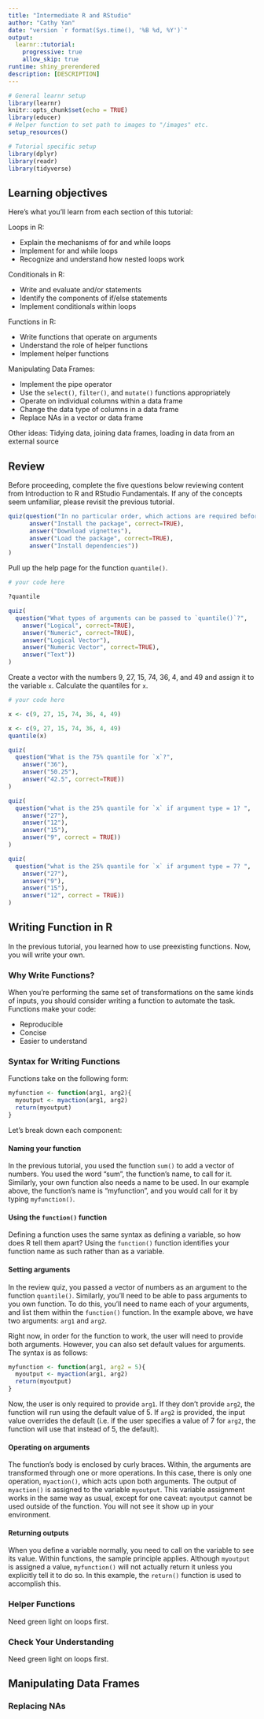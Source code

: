 ```yaml
---
title: "Intermediate R and RStudio"
author: "Cathy Yan"
date: "version `r format(Sys.time(), '%B %d, %Y')`"
output:
  learnr::tutorial:
    progressive: true
    allow_skip: true
runtime: shiny_prerendered
description: [DESCRIPTION]
---
```


```r
# General learnr setup
library(learnr)
knitr::opts_chunk$set(echo = TRUE)
library(educer)
# Helper function to set path to images to "/images" etc.
setup_resources()

# Tutorial specific setup
library(dplyr)
library(readr)
library(tidyverse)
```

## Learning objectives

Here's what you'll learn from each section of this tutorial:

Loops in R:

- Explain the mechanisms of for and while loops
- Implement for and while loops
- Recognize and understand how nested loops work

Conditionals in R:

- Write and evaluate and/or statements
- Identify the components of if/else statements
- Implement conditionals within loops

Functions in R:

- Write functions that operate on arguments
- Understand the role of helper functions
- Implement helper functions

Manipulating Data Frames:

- Implement the pipe operator
- Use the `select()`, `filter()`, and `mutate()` functions appropriately
- Operate on individual columns within a data frame
- Change the data type of columns in a data frame
- Replace NAs in a vector or data frame

Other ideas: Tidying data, joining data frames, loading in data from an external source

## Review

Before proceeding, complete the five questions below reviewing content from Introduction to R and RStudio Fundamentals. If any of the concepts seem unfamiliar, please revisit the previous tutorial.

```r
quiz(question("In no particular order, which actions are required before using functions from a new package?",
      answer("Install the package", correct=TRUE),
      answer("Download vignettes"),
      answer("Load the package", correct=TRUE),
      answer("Install dependencies"))
)
```

Pull up the help page for the function `quantile()`.

```r
# your code here
```

```r
?quantile
```

```r
quiz(
  question("What types of arguments can be passed to `quantile()`?",
    answer("Logical", correct=TRUE),
    answer("Numeric", correct=TRUE),
    answer("Logical Vector"),
    answer("Numeric Vector", correct=TRUE),
    answer("Text"))
)
```

Create a vector with the numbers 9, 27, 15, 74, 36, 4, and 49 and assign it to the variable `x`. Calculate the quantiles for `x`.

```r
# your code here
```

```r
x <- c(9, 27, 15, 74, 36, 4, 49)
```

```r
x <- c(9, 27, 15, 74, 36, 4, 49)
quantile(x)
```

```r
quiz(
  question("What is the 75% quantile for `x`?",
    answer("36"),
    answer("50.25"),
    answer("42.5", correct=TRUE))
)
```

```r
quiz(
  question("what is the 25% quantile for `x` if argument type = 1? ",
    answer("27"),
    answer("12"),
    answer("15"),
    answer("9", correct = TRUE))
)
```
```r
quiz(
  question("what is the 25% quantile for `x` if argument type = 7? ",
    answer("27"),
    answer("9"),
    answer("15"),
    answer("12", correct = TRUE))
)

```

## Writing Function in R

In the previous tutorial, you learned how to use preexisting functions. Now, you will write your own.

### Why Write Functions?

When you're performing the same set of transformations on the same kinds of inputs, you should consider writing a function to automate the task. Functions make your code:

- Reproducible
- Concise
- Easier to understand

### Syntax for Writing Functions

Functions take on the following form:

```r
myfunction <- function(arg1, arg2){
  myoutput <- myaction(arg1, arg2)
  return(myoutput)
}
```

Let's break down each component:

#### Naming your function

In the previous tutorial, you used the function `sum()` to add a vector of numbers. You used the word "sum", the function's name, to call for it. Similarly, your own function also needs a name to be used. In our example above, the function's name is "myfunction", and you would call for it by typing `myfunction()`.

#### Using the `function()` function

Defining a function uses the same syntax as defining a variable, so how does R tell them apart? Using the `function()` function identifies your function name as such rather than as a variable. 

#### Setting arguments

In the review quiz, you passed a vector of numbers as an argument to the function `quantile()`. Similarly, you'll need to be able to pass arguments to you own function. To do this, you'll need to name each of your arguments, and list them within the `function()` function. In the example above, we have two arguments: `arg1` and `arg2`. 

Right now, in order for the function to work, the user will need to provide both arguments. However, you can also set default values for arguments. The syntax is as follows:

```r
myfunction <- function(arg1, arg2 = 5){
  myoutput <- myaction(arg1, arg2)
  return(myoutput)
}
```

Now, the user is only required to provide `arg1`. If they don't provide `arg2`, the function will run using the default value of 5. If `arg2` is provided, the input value overrides the default (i.e. if the user specifies a value of 7 for `arg2`, the function will use that instead of 5, the default).

#### Operating on arguments

The function's body is enclosed by curly braces. Within, the arguments are transformed through one or more operations. In this case, there is only one operation, `myaction()`, which acts upon both arguments. The output of `myaction()` is assigned to the variable `myoutput`. This variable assignment works in the same way as usual, except for one caveat: `myoutput` cannot be used outside of the function. You will not see it show up in your environment.  

#### Returning outputs

When you define a variable normally, you need to call on the variable to see its value. Within functions, the sample principle applies. Although `myoutput` is assigned a value, `myfunction()` will not actually return it unless you explicitly tell it to do so. In this example, the `return()` function is used to accomplish this.

### Helper Functions

Need green light on loops first.

### Check Your Understanding

Need green light on loops first.

## Manipulating Data Frames

### Replacing NAs












